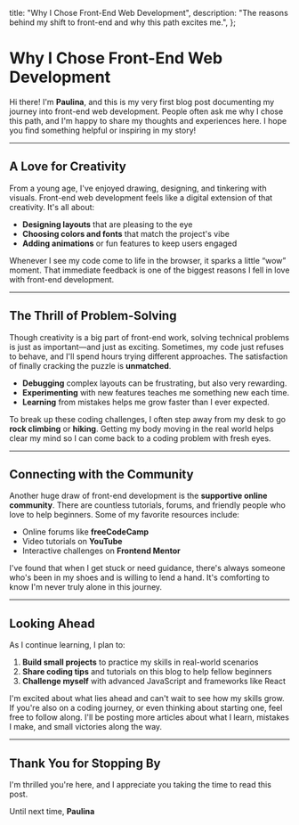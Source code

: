 
  title: "Why I Chose Front-End Web Development",
  description:
    "The reasons behind my shift to front-end and why this path excites me.",
};

# Why I Chose Front-End Web Development

<PublicationDate date="2025-01-12T00:00:00Z" />

Hi there! I'm **Paulina**, and this is my very first blog post documenting my journey into front-end web development. People often ask me why I chose this path, and I'm happy to share my thoughts and experiences here. I hope you find something helpful or inspiring in my story!

---

## A Love for Creativity

From a young age, I've enjoyed drawing, designing, and tinkering with visuals. Front-end web development feels like a digital extension of that creativity. It's all about:

- **Designing layouts** that are pleasing to the eye
- **Choosing colors and fonts** that match the project's vibe
- **Adding animations** or fun features to keep users engaged

Whenever I see my code come to life in the browser, it sparks a little “wow” moment. That immediate feedback is one of the biggest reasons I fell in love with front-end development.

---

## The Thrill of Problem-Solving

Though creativity is a big part of front-end work, solving technical problems is just as important—and just as exciting. Sometimes, my code just refuses to behave, and I'll spend hours trying different approaches. The satisfaction of finally cracking the puzzle is **unmatched**.

- **Debugging** complex layouts can be frustrating, but also very rewarding.
- **Experimenting** with new features teaches me something new each time.
- **Learning** from mistakes helps me grow faster than I ever expected.

To break up these coding challenges, I often step away from my desk to go **rock climbing** or **hiking**. Getting my body moving in the real world helps clear my mind so I can come back to a coding problem with fresh eyes.

---

## Connecting with the Community

Another huge draw of front-end development is the **supportive online community**. There are countless tutorials, forums, and friendly people who love to help beginners. Some of my favorite resources include:

- Online forums like **freeCodeCamp**
- Video tutorials on **YouTube**
- Interactive challenges on **Frontend Mentor**

I've found that when I get stuck or need guidance, there's always someone who's been in my shoes and is willing to lend a hand. It's comforting to know I'm never truly alone in this journey.

---

## Looking Ahead

As I continue learning, I plan to:

1. **Build small projects** to practice my skills in real-world scenarios
2. **Share coding tips** and tutorials on this blog to help fellow beginners
3. **Challenge myself** with advanced JavaScript and frameworks like React

I'm excited about what lies ahead and can't wait to see how my skills grow. If you're also on a coding journey, or even thinking about starting one, feel free to follow along. I'll be posting more articles about what I learn, mistakes I make, and small victories along the way.

---

## Thank You for Stopping By

I'm thrilled you're here, and I appreciate you taking the time to read this post.

Until next time,
**Paulina**
